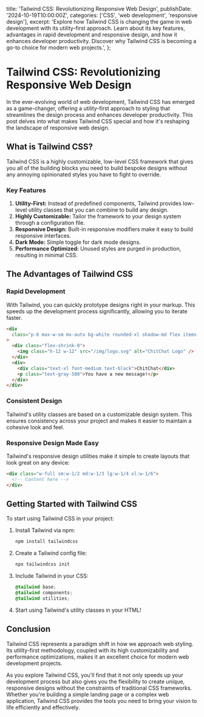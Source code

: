   title: 'Tailwind CSS: Revolutionizing Responsive Web Design',
  publishDate: '2024-10-19T10:00:00Z',
  categories: ['CSS', 'web development', 'responsive design'],
  excerpt:
    'Explore how Tailwind CSS is changing the game in web development with its utility-first approach. Learn about its key features, advantages in rapid development and responsive design, and how it enhances developer productivity. Discover why Tailwind CSS is becoming a go-to choice for modern web projects.',
};

# Tailwind CSS: Revolutionizing Responsive Web Design

In the ever-evolving world of web development, Tailwind CSS has emerged as a game-changer, offering a utility-first approach to styling that streamlines the design process and enhances developer productivity. This post delves into what makes Tailwind CSS special and how it's reshaping the landscape of responsive web design.

## What is Tailwind CSS?

Tailwind CSS is a highly customizable, low-level CSS framework that gives you all of the building blocks you need to build bespoke designs without any annoying opinionated styles you have to fight to override.

### Key Features

1. **Utility-First:** Instead of predefined components, Tailwind provides low-level utility classes that you can combine to build any design.
2. **Highly Customizable:** Tailor the framework to your design system through a configuration file.
3. **Responsive Design:** Built-in responsive modifiers make it easy to build responsive interfaces.
4. **Dark Mode:** Simple toggle for dark mode designs.
5. **Performance Optimized:** Unused styles are purged in production, resulting in minimal CSS.

## The Advantages of Tailwind CSS

### Rapid Development

With Tailwind, you can quickly prototype designs right in your markup. This speeds up the development process significantly, allowing you to iterate faster.

```html
<div
  class="p-6 max-w-sm mx-auto bg-white rounded-xl shadow-md flex items-center space-x-4"
>
  <div class="flex-shrink-0">
    <img class="h-12 w-12" src="/img/logo.svg" alt="ChitChat Logo" />
  </div>
  <div>
    <div class="text-xl font-medium text-black">ChitChat</div>
    <p class="text-gray-500">You have a new message!</p>
  </div>
</div>
```

### Consistent Design

Tailwind's utility classes are based on a customizable design system. This ensures consistency across your project and makes it easier to maintain a cohesive look and feel.

### Responsive Design Made Easy

Tailwind's responsive design utilities make it simple to create layouts that look great on any device:

```html
<div class="w-full sm:w-1/2 md:w-1/3 lg:w-1/4 xl:w-1/6">
  <!-- Content here -->
</div>
```

## Getting Started with Tailwind CSS

To start using Tailwind CSS in your project:

1. Install Tailwind via npm:

   ```bash
   npm install tailwindcss
   ```

2. Create a Tailwind config file:

   ```bash
   npx tailwindcss init
   ```

3. Include Tailwind in your CSS:

   ```css
   @tailwind base;
   @tailwind components;
   @tailwind utilities;
   ```

4. Start using Tailwind's utility classes in your HTML!

## Conclusion

Tailwind CSS represents a paradigm shift in how we approach web styling. Its utility-first methodology, coupled with its high customizability and performance optimizations, makes it an excellent choice for modern web development projects.

As you explore Tailwind CSS, you'll find that it not only speeds up your development process but also gives you the flexibility to create unique, responsive designs without the constraints of traditional CSS frameworks. Whether you're building a simple landing page or a complex web application, Tailwind CSS provides the tools you need to bring your vision to life efficiently and effectively.
